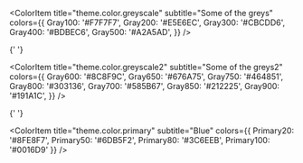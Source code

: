 
<Meta title="Colors" />

<ColorPalette>
  <ColorItem
      title="theme.color.white"
      subtitle="Some of the greys"
      colors={{ 
        White100: '#FFF',
    }}
      />

<ColorItem
  title="theme.color.greyscale"
  subtitle="Some of the greys"
  colors={{
    Gray100: '#F7F7F7',
    Gray200: '#E5E6EC',
    Gray300: '#CBCDD6',
    Gray400: '#BDBEC6',
    Gray500: '#A2A5AD',
  }}
/>

{' '}

<ColorItem
  title="theme.color.greyscale2"
  subtitle="Some of the greys2"
  colors={{
    Gray600: '#8C8F9C',
    Gray650: '#676A75',
    Gray750: '#464851',
    Gray800: '#303136',
    Gray700: '#585B67',
    Gray850: '#212225',
    Gray900: '#191A1C',
  }}
/>

{' '}

<ColorItem
  title="theme.color.primary"
  subtitle="Blue"
  colors={{ Primary20: '#8FE8F7', Primary50: '#6DB5F2', Primary80: '#3C6EEB', Primary100: '#0016D9' }}
/>

</ColorPalette>
